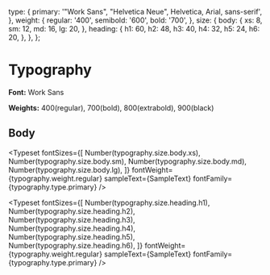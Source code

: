  
<Meta title="Typography" />
 
  type: {
    primary: '"Work Sans", "Helvetica Neue", Helvetica, Arial, sans-serif',
  },
  weight: {
    regular: '400',
    semibold: '600',
    bold: '700',
  },
  size: {
    body: {
      xs: 8,
      sm: 12,
      md: 16,
      lg: 20,
    },
    heading: {
      h1: 60,
      h2: 48,
      h3: 40,
      h4: 32,
      h5: 24,
      h6: 20,
    },
  },
};
 
 
# Typography
 
**Font:** Work Sans
 
**Weights:** 400(regular), 700(bold), 800(extrabold), 900(black)

## Body

<Typeset
  fontSizes={[
    Number(typography.size.body.xs),
    Number(typography.size.body.sm),
    Number(typography.size.body.md),
    Number(typography.size.body.lg),
  ]}
  fontWeight={typography.weight.regular}
  sampleText={SampleText}
  fontFamily={typography.type.primary}
/>

<Typeset
  fontSizes={[
    Number(typography.size.heading.h1),
    Number(typography.size.heading.h2),
    Number(typography.size.heading.h3),
    Number(typography.size.heading.h4),
    Number(typography.size.heading.h5),
    Number(typography.size.heading.h6),
  ]}
  fontWeight={typography.weight.regular}
  sampleText={SampleText}
  fontFamily={typography.type.primary}
/>

